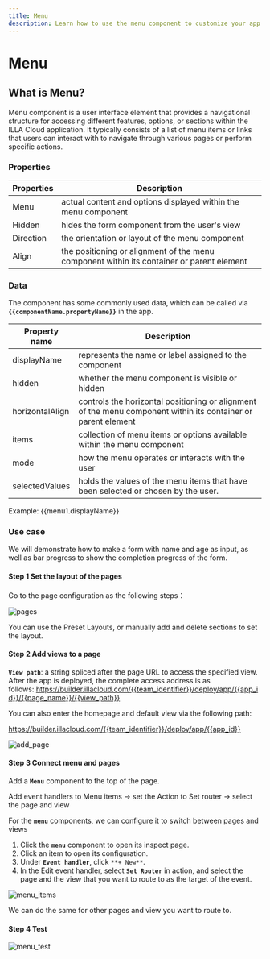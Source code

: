 ```yaml
---
title: Menu
description: Learn how to use the menu component to customize your app in ILLA Cloud.
---
```


# Menu

## What is Menu?

Menu component is a user interface element that provides a navigational structure for accessing different features, options, or sections within the ILLA Cloud application. It typically consists of a list of menu items or links that users can interact with to navigate through various pages or perform specific actions.

### Properties

| Properties | Description                                                                               |
| ---------- | ----------------------------------------------------------------------------------------- |
| Menu       | actual content and options displayed within the menu component                            |
| Hidden     | hides the form component from the user's view                                             |
| Direction  | the orientation or layout of the menu component                                           |
| Align      | the positioning or alignment of the menu component within its container or parent element |

### Data

The component has some commonly used data, which can be called via **`{{componentName.propertyName}}`** in the app.

| Property name   | Description                                                                                                   |
| --------------- | ------------------------------------------------------------------------------------------------------------- |
| displayName     | represents the name or label assigned to the component                                                        |
| hidden          | whether the menu component is visible or hidden                                                               |
| horizontalAlign | controls the horizontal positioning or alignment of the menu component within its container or parent element |
| items           | collection of menu items or options available within the menu component                                       |
| mode            | how the menu operates or interacts with the user                                                              |
| selectedValues  | holds the values of the menu items that have been selected or chosen by the user.                             |

Example: {{menu1.displayName}}

### Use case

We will demonstrate how to make a form with name and age as input, as well as bar progress to show the completion progress of the form.

#### Step 1 Set the layout of the pages

Go to the page configuration as the following steps：

![pages](https://cdn.illacloud.com/official-website/img/docs/pages.png)

You can use the Preset Layouts, or manually add and delete sections to set the layout.

#### Step 2 Add views to a page

**`View path`**: a string spliced after the page URL to access the specified view. After the app is deployed, the complete access address is as follows: https://builder.illacloud.com/{{team_identifier}}/deploy/app/{{app_id}}/{{page_name}}/{{view_path}}

You can also enter the homepage and default view via the following path:

https://builder.illacloud.com/{{team_identifier}}/deploy/app/{{app_id}}

![add_page](https://cdn.illacloud.com/official-website/img/docs/add_page.png)

#### Step 3 Connect menu and pages

Add a **`Menu`** component to the top of the page.

Add event handlers to Menu items → set the Action to Set router → select the page and view

For the **`menu`** components, we can configure it to switch between pages and views

1. Click the **`menu`** component to open its inspect page.
2. Click an item to open its configuration.
3. Under **`Event handler`**, click `**+ New**`.
4. In the Edit event handler, select **`Set Router`** in action, and select the page and the view that you want to route to as the target of the event.

![menu_items](https://cdn.illacloud.com/official-website/img/docs/menu_items.jpg)

We can do the same for other pages and view you want to route to.

#### Step 4 Test

![menu_test](https://cdn.illacloud.com/official-website/img/docs/menu_test.gif)
